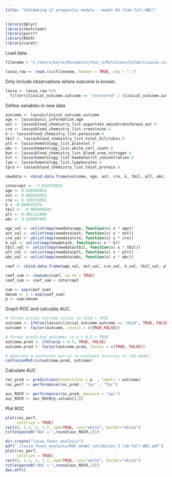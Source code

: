 ```yaml
---
title: "Validating LF prognostic models - model #3 (lab-full-WBC)"
---
```


```r
library(dplyr) 
library(textclean)
library(purrr)
library(ROCR)
library(caret)
```

Load data.

```r
filename = "C:/Users/kelse/Documents/Year_2/Rotations/Colubri/Lassa_virus/practice_data/commcare-randomized-data-2018-2020.csv"

lassa_raw <- read.csv(filename, header = TRUE, sep = ",")
```

Only include observations where outcome is known.

```r
lassa <- lassa_raw %>%
  filter(clinical_outcome.outcome == "recovered" | clinical_outcome.outcome == "died")
```

Define variables in new data
```r
outcome <- lassa$clinical_outcome.outcome
age <- lassa$basic_information.age
ast <- lassa$blood_chemistry_list.aspartate_aminotransferase_ast.0
cre <- lassa$blood_chemistry_list.creatinine.0
k <- lassa$blood_chemistry_list.potassium.0
tbil <- lassa$blood_chemistry_list.total_bilirubin.0
plt <- lassa$hematology_list.platelet.0
wbc <- lassa$hematology_list.white_cell_count.0
bun <- lassa$blood_chemistry_list.blood_urea_nitrogen.0
hct <- lassa$hematology_list.haematocrit_concentration.0
lym <- lassa$hematology_list.lymphocytes.0
tpro <- lassa$blood_chemistry_list.total_protein.0

newdata <- cbind.data.frame(outcome, age, ast, cre, k, tbil, plt, wbc, bun, hct, lym, tpro)
```


```r

intercept <- -7.632576915
age <- 0.038183853 
ast <- 0.002634452 
cre <- 0.165733651 
k <- 0.804933574 
tbil <- -0.002499645
plt <- 0.001121809 
wbc <- 0.020097665 

age_val <- unlist(map(newdata$age, function(x) x * age))
ast_val <- unlist(map(newdata$ast, function(x) x * ast))
cre_val <- unlist(map(newdata$cre, function(x) x * cre))
k_val <- unlist(map(newdata$k, function(x) x * k))
tbil_val <- unlist(map(newdata$tbil, function(x) x * tbil))
plt_val <- unlist(map(newdata$plt, function(x) x * plt))
wbc_val <- unlist(map(newdata$wbc, function(x) x * wbc))

coef <- cbind.data.frame(age_val, ast_val, cre_val, k_val, tbil_val, plt_val, wbc_val)

coef_sum <- rowSums(coef, na.rm = TRUE)
coef_sum <- coef_sum + intercept
```

```r
num <- exp(coef_sum)
denom <- 1 + exp(coef_sum)
p <- num/denom
```

Graph ROC and calculate AUC.

```r
# format actual outcome values so died = TRUE
outcome <- ifelse(lassa$clinical_outcome.outcome == "died", TRUE, FALSE)
outcome <- factor(outcome, levels = c(TRUE,FALSE))

# format predicted outcomes so p > 0.5 = TRUE
outcome.pred <- ifelse(p > 0.5, TRUE, FALSE)
outcome.pred <- factor(outcome.pred, levels = c(TRUE, FALSE))

# generate a confusion matrix to evaluate accuracy of the model 
confusionMatrix(outcome.pred, outcome)
```


Calculate AUC

```r
roc_pred <- prediction(predictions = p  , labels = outcome)
roc_perf <- performance(roc_pred , "tpr" , "fpr")

auc_ROCR <- performance(roc_pred, measure = "auc")
auc_ROCR <- auc_ROCR@y.values[[1]]
```

Plot ROC

```r
plot(roc_perf,
     colorize = TRUE)
rect(0, 1.1, 1, 1.7, xpd=TRUE, col="white", border="white")
title(paste0("AUC = ",round(auc_ROCR,2)))

dir.create("lassa_fever_analysis")
pdf("./lassa_fever_analysis/ROC_model_validation_3_lab-full-WBC.pdf")
plot(roc_perf,
     colorize = TRUE)
rect(0, 1.1, 1, 1.7, xpd=TRUE, col="white", border="white")
title(paste0("AUC = ",round(auc_ROCR,2)))
dev.off()
```